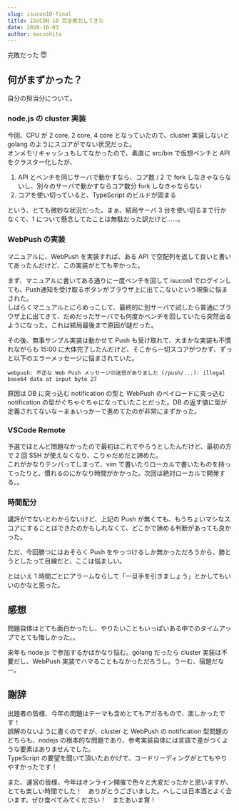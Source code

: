 ```yaml
---
slug: isucon10-final
title: ISUCON 10 完全敗北してきた
date: 2020-10-03
author: macoshita
---
```

完敗だった :innocent:

## 何がまずかった？

自分の担当分について。

### node.js の cluster 実装

今回、CPU が 2 core, 2 core, 4 core となっていたので、cluster 実装しないと golang のようにスコアがでない状況だった。  
オンメモリキャッシュもしてなかったので、素直に src/bin で仮想ベンチと API をクラスター化したが、

1. API とベンチを同じサーバで動かすなら、コア数 / 2 で fork しなきゃならないし、別々のサーバで動かすならコア数分 fork しなきゃならない
2. コアを使い切っていると、TypeScript のビルドが固まる

という、とても微妙な状況だった。まぁ、結局サーバ 3 台を使い切るまで行かなくて、1 について懸念してたことは無駄だった訳だけど……。

### WebPush の実装

マニュアルに、WebPush を実装すれば、ある API で空配列を返して良いと書いてあったんだけど、この実装がとても辛かった。

まず、マニュアルに書いてある通りに一度ベンチを回して isucon1 でログインしても、Push通知を受け取るボタンがブラウザ上に出てこないという現象に悩まされた。  
しばらくマニュアルとにらめっこして、最終的に別サーバで試したら普通にブラウザ上に出てきて、だめだったサーバでも何度かベンチを回していたら突然出るようになった。これは結局最後まで原因が謎だった。

その後、無事サンプル実装は動かせて Push も受け取れて、大まかな実装も不慣れながらも 15:00 に大体完了したんだけど、そこから一切スコアがつかず、ずっと以下のエラーメッセージに悩まされていた。

```
webpush: 不正な Web Push メッセージの送信がありました (/push/...): illegal base64 data at input byte 27
```

原因は DB に突っ込む notification の型と WebPush のペイロードに突っ込む notification の型がぐちゃぐちゃになっていたことだった。DB の返す値に型が定義されてないなーまぁいっかーで進めてたのが非常にまずかった。

### VSCode Remote

予選でほとんど問題なかったので最初はこれでやろうとしたんだけど、最初の方で 2 回 SSH が使えなくなり、こりゃだめだと諦めた。  
これがかなりテンパってしまって、vim で書いたりローカルで書いたものを持ってったりと、慣れるのにかなり時間がかかった。次回は絶対ローカルで開発する。。

### 時間配分

講評がでないとわからないけど、上記の Push が無くても、もうちょいマシなスコアにすることはできたのかもしれなくて、どこかで諦める判断があっても良かった。

ただ、今回勝つにはおそらく Push をやっつけるしか無かっただろうから、勝とうとしたって目線だと、ここは悩ましい。

とはいえ 1 時間ごとにアラームならして「一旦手を引きましょう」とかしてもいいのかなと思った。

## 感想

問題自体はとても面白かったし、やりたいこともいっぱいある中でのタイムアップでとても悔しかった。。

来年も node.js で参加するかはかなり悩む。golang だったら cluster 実装は不要だし、WebPush 実装でハマることもなかっただろうし。うーむ、宿題だなー。

## 謝辞

出題者の皆様、今年の問題はテーマも含めとてもアガるもので、楽しかったです！  
誤解のないように書くのですが、cluster と WebPush の notification 型問題のどちらも、nodejs の根本的な問題であり、参考実装自体には言語で差がつくような要素はありませんでした。  
TypeScript の要望を聞いて頂いたおかげで、コードリーディングがとてもやりやすかったです！

また、運営の皆様、今年はオンライン開催で色々と大変だったかと思いますが、とても楽しい時間でした！　ありがとうございました。へしこは日本酒とよく合います。ぜひ食べてみてください！　またあいま賞！